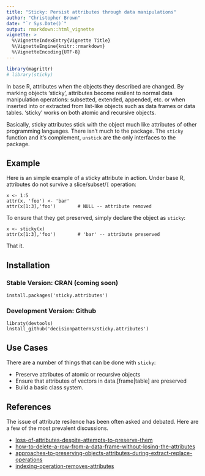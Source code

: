 ```yaml
---
title: "Sticky: Persist attributes through data manipulations"
author: "Christopher Brown"
date: "`r Sys.Date()`"
output: rmarkdown::html_vignette
vignette: >
  %\VignetteIndexEntry{Vignette Title}
  %\VignetteEngine{knitr::rmarkdown}
  %\VignetteEncoding{UTF-8}
---
```


```r
library(magrittr)
# library(sticky)
```

In base R, attributes when the objects they described are changed. By marking 
objects 'sticky', attributes become resilent to normal data manipulation 
operations: subsetted, extended, appended, etc. or when inserted into or 
extracted from list-like objects such as data frames or data tables. 'sticky' 
works on both atomic and recursive objects.

Basically, sticky attributes stick with the object much like attributes of 
other programming languages. There isn't much to the package. The `sticky` 
function and it's complement, `unstick` are the only interfaces to the package.


## Example

Here is an simple example of a sticky attribute in action. Under base R, 
attributes do not survive a slice/subset/`[` operation: 

    x <- 1:5
    attr(x, 'foo') <- 'bar'
    attr(x[1:3],'foo')        # NULL -- attribute removed 

To ensure that they get preserved, simply declare the object as `sticky`:

    x <- sticky(x)
    attr(x[1:3],'foo')        # 'bar' -- attribute preserved    

That it. 

## Installation 

### Stable Version: CRAN (coming soon)

    install.packages('sticky.attributes')

### Development Version: Github

    libraty(devtools)
    lnstall_github('decisionpatterns/sticky.attributes')


## Use Cases

There are a number of things that can be done with `sticky`:

 * Preserve attributes of atomic or recursive objects
 * Ensure that attributes of vectors in data.[frame|table] are preserved
 * Build a basic class system.


## References

The issue of attribute resilence has been often asked and debated. Here are a 
few of the most prevalent discussions.

- [loss-of-attributes-despite-attempts-to-preserve-them](http://stackoverflow.com/questions/23991060/loss-of-attributes-despite-attempts-to-preserve-them)
- [how-to-delete-a-row-from-a-data-frame-without-losing-the-attributes](http://stackoverflow.com/questions/10404224/how-to-delete-a-row-from-a-data-frame-without-losing-the-attributes)
- [approaches-to-preserving-objects-attributes-during-extract-replace-operations](http://stackoverflow.com/questions/23841387/approaches-to-preserving-objects-attributes-during-extract-replace-operations)
- [indexing-operation-removes-attributes](http://stackoverflow.com/questions/13432519/indexing-operation-removes-attributes)



